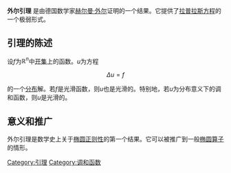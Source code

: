 {{expert|time=2011-01-29T17:33:20+00:00}}
'''外尔引理''' 是由德国数学家[[赫尔曼·外尔|赫尔曼·外尔]]证明的一个结果。它提供了[[拉普拉斯方程|拉普拉斯方程]]的一个极弱形式。

==引理的陈述==

设<math>f </math>为<math>\mathbb{R}^n </math>中[[开集|开集]]上的函数。<math>u </math>为方程

:<math>\Delta u=f </math>

的一个[[分布|分布]]解。若<math>f </math>是光滑函数，则<math>u </math>也是光滑的。特别地，若<math>u </math>为分布意义下的调和函数，则<math>u </math>是光滑的。

==意义和推广==

外尔引理是数学史上关于[[椭圆正则性|椭圆正则性]]的第一个结果。它可以被推广到一般[[椭圆算子|椭圆算子]]的情形。

[[Category:引理|Category:引理]]
[[Category:调和函数|Category:调和函数]]